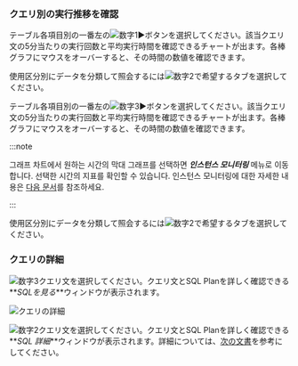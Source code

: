 ### クエリ別の実行推移を確認

<Xclude product='postgresql'>

テーブル各項目別の一番左の![数字1](/img/number-01.png)►ボタンを選択してください。該当クエリ文の5分当たりの実行回数と平均実行時間を確認できるチャートが出ます。各棒グラフにマウスをオーバーすると、その時間の数値を確認できます。

使用区分別にデータを分類して照会するには![数字2](/img/number-02.png)で希望するタブを選択してください。

</Xclude>

<InDoc product='postgresql'>

テーブル各項目別の一番左の![数字3](/img/number-03.png)►ボタンを選択してください。該当クエリ文の5分当たりの実行回数と平均実行時間を確認できるチャートが出ます。各棒グラフにマウスをオーバーすると、その時間の数値を確認できます。

:::note

그래프 차트에서 원하는 시간의 막대 그래프를 선택하면 **_인스턴스 모니터링_** 메뉴로 이동합니다. 선택한 시간의 지표를 확인할 수 있습니다. 인스턴스 모니터링에 대한 자세한 내용은 [다음 문서](instance-monitoring)를 참조하세요.

:::

使用区分別にデータを分類して照会するには![数字2](/img/number-02.png)で希望するタブを選択してください。

</InDoc>

### クエリの詳細

<Xclude product='postgresql'>

![数字3](/img/number-03.png)クエリ文を選択してください。クエリ文とSQL Planを詳しく確認できる**_SQLを見る_**ウィンドウが表示されます。

![クエリの詳細](/img/db-stat-query.png)

</Xclude>

<InDoc product='postgresql'>

![数字2](/img/number-02.png)クエリ文を選択してください。クエリ文とSQL Planを詳しく確認できる**_SQL 詳細_**ウィンドウが表示されます。詳細については、[次の文書](#query-details)を参考にしてください。

</InDoc>
